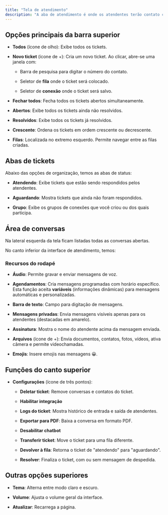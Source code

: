 ```yaml
---
title: "Tela de atendimento"
description: "A aba de atendimento é onde os atendentes terão contato com os tickets. No canto superior dessa aba, abaixo da barra de pesquisa para atendimentos e mensagens, há 7 opções principais:"
---
```



## Opções principais da barra superior

- **Todos** (ícone de olho): Exibe todos os tickets.

- **Novo ticket** (ícone de \+): Cria um novo ticket. Ao clicar, abre-se uma janela com:

  - Barra de pesquisa para digitar o número do contato.

  - Seletor de **fila** onde o ticket será colocado.

  - Seletor de **conexão** onde o ticket será salvo.

- **Fechar todos**: Fecha todos os tickets abertos simultaneamente.

- **Abertos**: Exibe todos os tickets ainda não resolvidos.

- **Resolvidos**: Exibe todos os tickets já resolvidos.

- **Crescente**: Ordena os tickets em ordem crescente ou decrescente.

- **Filas**: Localizada no extremo esquerdo. Permite navegar entre as filas criadas.

## Abas de tickets

Abaixo das opções de organização, temos as abas de status:

- **Atendendo**: Exibe tickets que estão sendo respondidos pelos atendentes.

- **Aguardando**: Mostra tickets que ainda não foram respondidos.

- **Grupo**: Exibe os grupos de conexões que você criou ou dos quais participa.

## Área de conversas

Na lateral esquerda da tela ficam listadas todas as conversas abertas.  

No canto inferior da interface de atendimento, temos:

### Recursos do rodapé

- **Áudio**: Permite gravar e enviar mensagens de voz.

- **Agendamentos**: Cria mensagens programadas com horário específico. Esta função aceita **variáveis** (informações dinâmicas) para mensagens automáticas e personalizadas.

- **Barra de texto**: Campo para digitação de mensagens.

- **Mensagens privadas**: Envia mensagens visíveis apenas para os atendentes (destacadas em amarelo).

- **Assinatura**: Mostra o nome do atendente acima da mensagem enviada.

- **Arquivos** (ícone de \+): Envia documentos, contatos, fotos, vídeos, ativa câmera e permite videochamadas.

- **Emojis**: Insere emojis nas mensagens 😀.

## Funções do canto superior

- **Configurações** (ícone de três pontos):

  - **Deletar ticket**: Remove conversas e contatos do ticket.

  - **Habilitar integração**

  - **Logs do ticket**: Mostra histórico de entrada e saída de atendentes.

  - **Exportar para PDF**: Baixa a conversa em formato PDF.

  - **Desabilitar chatbot**

  - **Transferir ticket**: Move o ticket para uma fila diferente.

  - **Devolver à fila**: Retorna o ticket de "atendendo" para "aguardando".

  - **Resolver**: Finaliza o ticket, com ou sem mensagem de despedida.

## Outras opções superiores

- **Tema**: Alterna entre modo claro e escuro.

- **Volume**: Ajusta o volume geral da interface.

- **Atualizar**: Recarrega a página.